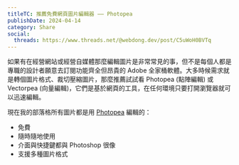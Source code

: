 ```yaml
---
titleTC: 推薦免費網頁圖片編輯器 —— Photopea
publishDate: 2024-04-14
category: Share
social:
  threads: https://www.threads.net/@webdong.dev/post/C5uWoH0BVTq
---
```


如果有在經營網站或經營自媒體那麼編輯圖片是非常常見的事，但不是每個人都是專職的設計者願意去訂閱功能齊全但昂貴的 Adobe 全家桶軟體。大多時候需求就是轉個圖片格式、裁切壓縮圖片，那麼推薦試試看 Photopea (點陣編輯) 或 Vectorpea (向量編輯)，它們是基於網頁的工具，在任何環境只要打開瀏覽器就可以迅速編輯。

現在我的部落格所有圖片都是用 [Photopea](https://www.photopea.com/) 編輯的：

- 免費
- 隨時隨地使用
- 介面與快捷鍵都與 Photoshop 很像
- 支援多種圖片格式
